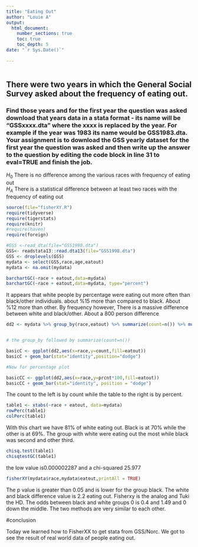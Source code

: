 ```yaml
---
title: "Eating Out"
author: "Louie A"
output: 
  html_document:
    number_sections: true
    toc: true
    toc_depth: 5
date: "`r Sys.Date()`"    
    
---
```


```
```





## There were two years in which the General Social Survey asked about the frequency of eating out.
### Find those years and for the first year the question was asked download that years data in a stata format - its name will be "GSSxxxx.dta" where the xxxx is replaced by the year.  For example if the year was 1983 its name would be GSS1983.dta. Your assignment is to download the GSS yearly dataset for the first year the question was asked and then  write up the answer to the question by editing the  code block in line 31 to eval=TRUE and finish the job. 

$H_0$ There is no difference among the various races with frequency of eating out  
$H_A$ There is a statistical difference between at least two races with the frequency of eating out  


```r
source(file="fisherXY.R")
require(tidyverse)
require(tigerstats)
require(knitr)
#require(haven)
require(foreign)
```
```r
#GSS <-read_dta(file="GSS1998.dta")
GSS<- readstata13::read.dta13(file="GSS1998.dta")
GSS <- droplevels(GSS)
mydata <- select(GSS,race,age,eatout)
mydata <- na.omit(mydata)
```




```r
barchartGC(~race + eatout,data=mydata)
barchartGC(~race + eatout,data=mydata, type="percent")

```
It appears that white people by percentage were eating out more often than black/other individuals. about %15
more than compared to black. About %12 more than other.
By frequency however, There is a massive difference between white and black/other. About a 800 person difference


```r
dd2 <- mydata %>% group_by(race,eatout) %>% summarize(count=n()) %>% mutate(prcnt=count/sum(count))


# the group_by followed by summarize(count=n())

basicC <- ggplot(dd2,aes(x=race,y=count,fill=eatout))
basicC + geom_bar(stat="identity",position="dodge")

#Now for percentage plot

basicCC <- ggplot(dd2,aes(x=race,y=prcnt*100,fill=eatout)) 
basicCC + geom_bar(stat="identity", position = "dodge")
```
The count to the left is by count while the table to the right is by percent. 

```r
table1 <- xtabs(~race + eatout, data=mydata)
rowPerc(table1)
colPerc(table1)
```
With this chart we have 81% of white eating out. Black is at 70% while the other is at 69%.
The group with white were eating out the most while black was second and other third.


```r
chisq.test(table1)
chisqtestGC(table1)
```
the low value is0.000002287 and a chi-squared 25.977


```r
fisherXY(mydata$race,mydata$eatout,printAll = TRUE)
```

The p value is greater than 0.05 and is lower for the group black. The white and black difference value is 2.2 eating out. Fisherxy is the analog and Tuki the HD. The odds between black and white groups 0 is 0.4 and 1.49 and 0 down the middle. The two methods are very similar to each other.


#conclusion

Today we learned how to FisherXX to get stata from GSS/Norc. We got to see the result of real world data of people eating out.






